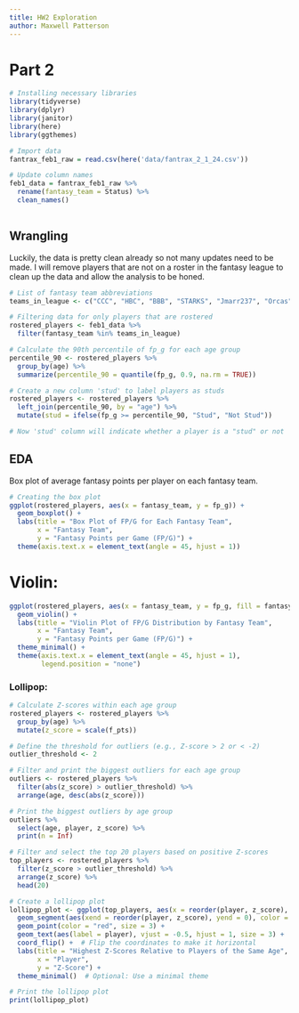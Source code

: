 ```yaml
---
title: HW2 Exploration
author: Maxwell Patterson
---
```


# Part 2

```r
# Installing necessary libraries
library(tidyverse)
library(dplyr)
library(janitor)
library(here)
library(ggthemes)
```

```r
# Import data
fantrax_feb1_raw = read.csv(here('data/fantrax_2_1_24.csv'))

# Update column names
feb1_data = fantrax_feb1_raw %>% 
  rename(fantasy_team = Status) %>% 
  clean_names() 
  
```

## Wrangling

Luckily, the data is pretty clean already so not many updates need to be made. I will remove players that are not on a roster in the fantasy league to clean up the data and allow the analysis to be honed.

```r
# List of fantasy team abbreviations
teams_in_league <- c("CCC", "HBC", "BBB", "STARKS", "Jmarr237", "Orcas", "VSL", "GBRAYERS", "BIGFOOTS", "SDP", "maxpat01", "SERP")

# Filtering data for only players that are rostered
rostered_players <- feb1_data %>% 
  filter(fantasy_team %in% teams_in_league) 

# Calculate the 90th percentile of fp_g for each age group
percentile_90 <- rostered_players %>%
  group_by(age) %>%
  summarize(percentile_90 = quantile(fp_g, 0.9, na.rm = TRUE))

# Create a new column 'stud' to label players as studs
rostered_players <- rostered_players %>%
  left_join(percentile_90, by = "age") %>%
  mutate(stud = ifelse(fp_g >= percentile_90, "Stud", "Not Stud"))

# Now 'stud' column will indicate whether a player is a "stud" or not

```

## EDA

Box plot of average fantasy points per player on each fantasy team.

```r
# Creating the box plot
ggplot(rostered_players, aes(x = fantasy_team, y = fp_g)) +
  geom_boxplot() +
  labs(title = "Box Plot of FP/G for Each Fantasy Team",
       x = "Fantasy Team",
       y = "Fantasy Points per Game (FP/G)") +
  theme(axis.text.x = element_text(angle = 45, hjust = 1))
```

# Violin:

```r
ggplot(rostered_players, aes(x = fantasy_team, y = fp_g, fill = fantasy_team)) +
  geom_violin() +
  labs(title = "Violin Plot of FP/G Distribution by Fantasy Team",
       x = "Fantasy Team",
       y = "Fantasy Points per Game (FP/G)") +
  theme_minimal() +
  theme(axis.text.x = element_text(angle = 45, hjust = 1),
        legend.position = "none")
```

### Lollipop:

```r

# Calculate Z-scores within each age group
rostered_players <- rostered_players %>%
  group_by(age) %>%
  mutate(z_score = scale(f_pts))

# Define the threshold for outliers (e.g., Z-score > 2 or < -2)
outlier_threshold <- 2

# Filter and print the biggest outliers for each age group
outliers <- rostered_players %>%
  filter(abs(z_score) > outlier_threshold) %>%
  arrange(age, desc(abs(z_score)))

# Print the biggest outliers by age group
outliers %>%
  select(age, player, z_score) %>%
  print(n = Inf)

```

```r

# Filter and select the top 20 players based on positive Z-scores
top_players <- rostered_players %>%
  filter(z_score > outlier_threshold) %>%
  arrange(z_score) %>%
  head(20)

# Create a lollipop plot
lollipop_plot <- ggplot(top_players, aes(x = reorder(player, z_score), y = z_score)) +
  geom_segment(aes(xend = reorder(player, z_score), yend = 0), color = "blue", size = 1) +
  geom_point(color = "red", size = 3) +
  geom_text(aes(label = player), vjust = -0.5, hjust = 1, size = 3) +
  coord_flip() +  # Flip the coordinates to make it horizontal
  labs(title = "Highest Z-Scores Relative to Players of the Same Age",
       x = "Player",
       y = "Z-Score") +
  theme_minimal()  # Optional: Use a minimal theme

# Print the lollipop plot
print(lollipop_plot)




```
